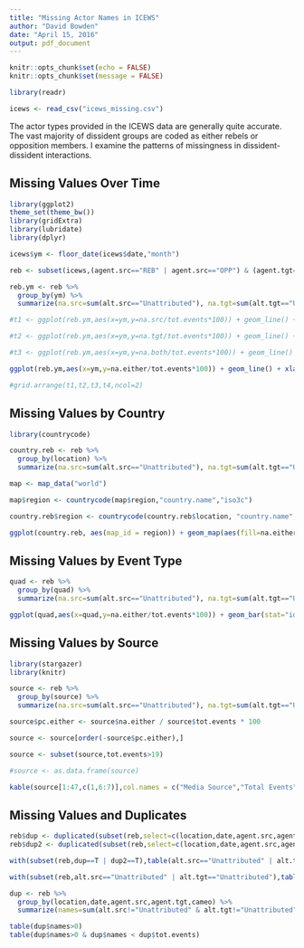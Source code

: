 ```yaml
---
title: "Missing Actor Names in ICEWS"
author: "David Bowden"
date: "April 15, 2016"
output: pdf_document
---
```


```r
knitr::opts_chunk$set(echo = FALSE)
knitr::opts_chunk$set(message = FALSE)
```

```r
library(readr)

icews <- read_csv("icews_missing.csv")

```

The actor types provided in the ICEWS data are generally quite accurate. The vast majority of dissident groups are coded as either rebels or opposition members. I examine the patterns of missingness in dissident-dissident interactions.

## Missing Values Over Time

```r
library(ggplot2)
theme_set(theme_bw())
library(gridExtra)
library(lubridate)
library(dplyr)

icews$ym <- floor_date(icews$date,"month")

reb <- subset(icews,(agent.src=="REB" | agent.src=="OPP") & (agent.tgt=="REB" | agent.tgt=="OPP"))

reb.ym <- reb %>% 
  group_by(ym) %>% 
  summarize(na.src=sum(alt.src=="Unattributed"), na.tgt=sum(alt.tgt=="Unattributed"), na.both=sum(alt.src=="Unattributed" & alt.tgt=="Unattributed"), na.either=sum(alt.src=="Unattributed" | alt.tgt=="Unattributed"), tot.events=length(date))

#t1 <- ggplot(reb.ym,aes(x=ym,y=na.src/tot.events*100)) + geom_line() + xlab("Date") + ylab("% Missing") + ggtitle("Missing Source Name") + ylim(0,80)

#t2 <- ggplot(reb.ym,aes(x=ym,y=na.tgt/tot.events*100)) + geom_line() + xlab("Date") + ylab("% Missing") + ggtitle("Missing Target Name") + ylim(0,80)

#t3 <- ggplot(reb.ym,aes(x=ym,y=na.both/tot.events*100)) + geom_line() + xlab("Date") + ylab("% Missing") + ggtitle("Missing Both Names") + ylim(0,80)

ggplot(reb.ym,aes(x=ym,y=na.either/tot.events*100)) + geom_line() + xlab("Date") + ylab("% Missing") + ggtitle("1+ Actor Name Missing") + ylim(0,80)

#grid.arrange(t1,t2,t3,t4,ncol=2)
```

## Missing Values by Country

```r
library(countrycode)

country.reb <- reb %>% 
  group_by(location) %>% 
  summarize(na.src=sum(alt.src=="Unattributed"), na.tgt=sum(alt.tgt=="Unattributed"), na.both=sum(alt.src=="Unattributed" & alt.tgt=="Unattributed"), na.either=sum(alt.src=="Unattributed" | alt.tgt=="Unattributed"), tot.events=length(date))

map <- map_data("world")

map$region <- countrycode(map$region,"country.name","iso3c")

country.reb$region <- countrycode(country.reb$location, "country.name","iso3c")

ggplot(country.reb, aes(map_id = region)) + geom_map(aes(fill=na.either/tot.events*100), map=map) + expand_limits(x=map$long, y=map$lat) + theme_minimal() + xlab("") + ylab("") + theme(axis.ticks = element_blank(), axis.text.x = element_blank(), axis.text.y = element_blank(), panel.grid.minor=element_blank(), panel.grid.major=element_blank()) + scale_fill_gradient(low="green", high="black", name="% Missing") + ggtitle("1+ Actor Name Missing")
```

## Missing Values by Event Type

```r
quad <- reb %>% 
  group_by(quad) %>% 
  summarize(na.src=sum(alt.src=="Unattributed"), na.tgt=sum(alt.tgt=="Unattributed"), na.both=sum(alt.src=="Unattributed" & alt.tgt=="Unattributed"), na.either=sum(alt.src=="Unattributed" | alt.tgt=="Unattributed"), tot.events=length(date))

ggplot(quad,aes(x=quad,y=na.either/tot.events*100)) + geom_bar(stat="identity") + xlab("Event Type") + ylab("% Missing") + ggtitle("1+ Actor Name Missing") + scale_x_continuous(breaks=c(1,2,3,4),labels=c("Verbal \n Cooperation","Material \n Cooperation","Verbal \n Conflict","Material \n Conflict"))

```

## Missing Values by Source

```r
library(stargazer)
library(knitr)

source <- reb %>% 
  group_by(source) %>% 
  summarize(na.src=sum(alt.src=="Unattributed"), na.tgt=sum(alt.tgt=="Unattributed"), na.both=sum(alt.src=="Unattributed" & alt.tgt=="Unattributed"), na.either=sum(alt.src=="Unattributed" | alt.tgt=="Unattributed"), tot.events=length(date))

source$pc.either <- source$na.either / source$tot.events * 100

source <- source[order(-source$pc.either),]

source <- subset(source,tot.events>19)

#source <- as.data.frame(source)

kable(source[1:47,c(1,6:7)],col.names = c("Media Source","Total Events","% Missing"),caption = "%  Events w/ 1+ Actor Name Missing, by Media Source (Source w/ 20+ Events Only)")

```

## Missing Values and Duplicates

```r
reb$dup <- duplicated(subset(reb,select=c(location,date,agent.src,agent.tgt,cameo)))
reb$dup2 <- duplicated(subset(reb,select=c(location,date,agent.src,agent.tgt,cameo)),fromLast = T)

with(subset(reb,dup==T | dup2==T),table(alt.src=="Unattributed" | alt.tgt=="Unattributed"))

with(subset(reb,alt.src=="Unattributed" | alt.tgt=="Unattributed"),table(dup==T | dup2==T))

dup <- reb %>% 
  group_by(location,date,agent.src,agent.tgt,cameo) %>% 
  summarize(names=sum(alt.src!="Unattributed" & alt.tgt!="Unattributed"),tot.events=length(location))

table(dup$names>0)
table(dup$names>0 & dup$names < dup$tot.events)

```

